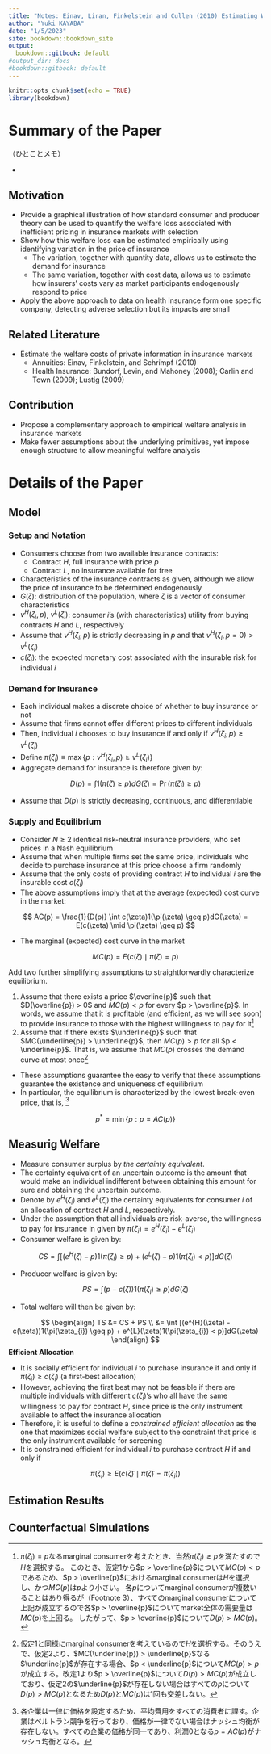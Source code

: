 ```yaml
---
title: "Notes: Einav, Liran, Finkelstein and Cullen (2010) Estimating Welfare in Insurance Markets Using Variation in Prices"
author: "Yuki KAYABA"
date: "1/5/2023"
site: bookdown::bookdown_site
output:
  bookdown::gitbook: default
#output_dir: docs
#bookdown::gitbook: default
---
```


```r
knitr::opts_chunk$set(echo = TRUE)
library(bookdown)
```

# Summary of the Paper

（ひとことメモ）

- 

## Motivation

- Provide a graphical illustration of how standard consumer and producer theory can be used to quantify the welfare loss associated with inefficient pricing in insurance markets with selection
- Show how this welfare loss can be estimated empirically using identifying variation in the price of insurance
  - The variation, together with quantity data, allows us to estimate the demand for insurance
  - The same variation, together with cost data, allows us to estimate how insurers' costs vary as market participants endogenously respond to price
- Apply the above approach to data on health insurance form one specific company, detecting adverse selection but its impacts are small


## Related Literature

- Estimate the welfare costs of private information in insurance markets
  - Annuities: Einav, Finkelstein, and Schrimpf (2010)
  - Health Insurance: Bundorf, Levin, and Mahoney (2008); Carlin and Town (2009); Lustig (2009)

## Contribution

- Propose a complementary approach to empirical welfare analysis in insurance markets
- Make fewer assumptions about the underlying primitives, yet impose enough structure to allow meaningful welfare analysis

# Details of the Paper

## Model

### Setup and Notation

- Consumers choose from two available insurance contracts: 
  - Contract $H$, full insurance with price $p$
  - Contract $L$, no insurance available for free
- Characteristics of the insurance contracts as given, although we allow the price of insurance to be determined endogenously
- $G(\zeta)$: distribution of the population, where $\zeta$ is a vector of consumer characteristics
- $v^{H}(\zeta_{i}, p)$, $v^{L}(\zeta_{i})$: consumer $i$'s (with characteristics) utility from buying contracts $H$ and $L$, respectively
- Assume that $v^{H}(\zeta_{i}, p)$ is strictly decreasing in $p$ and that $v^{H}(\zeta_{i}, p = 0) > v^{L}(\zeta_{i})$
- $c(\zeta_{i})$: the expected monetary cost associated with the insurable risk for individual $i$

### Demand for Insurance

- Each individual makes a discrete choice of whether to buy insurance or not
- Assume that firms cannot offer different prices to different individuals
- Then, individual $i$ chooses to buy insurance if and only if $v^{H}(\zeta_{i}, p) \geq v^{L}(\zeta_{i})$
- Define $\pi(\zeta_{i}) \equiv \max \{ p: v^{H}(\zeta_{i}, p) \geq v^{L}(\zeta_{i}) \}$
- Aggregate demand for insurance is therefore given by:

$$
D(p) = \int 1(\pi(\zeta) \geq p)dG(\zeta) = \Pr(\pi(\zeta_{i}) \geq p)
$$

- Assume that $D(p)$ is strictly decreasing, continuous, and differentiable

### Supply and Equilibrium

- Consider $N \geq 2$ identical risk-neutral insurance providers, who set prices in a Nash equilibrium
- Assume that when multiple firms set the same price, individuals who decide to purchase insurance at this price choose a firm randomly
- Assume that the only costs of providing contract $H$ to individual $i$ are the insurable cost $c(\zeta_{i})$
- The above assumptions imply that at the average (expected) cost curve in the market:

$$
AC(p) = \frac{1}{D(p)} \int c(\zeta)1(\pi(\zeta) \geq p)dG(\zeta) = E(c(\zeta) \mid \pi(\zeta) \geq p)
$$

- The marginal (expected) cost curve in the market

$$
MC(p) = E(c(\zeta) \mid \pi(\zeta) = p)
$$

Add two further simplifying assumptions to straightforwardly characterize equilibrium.

1. Assume that there exists a price $\overline{p}$ such that $D(\overline{p}) > 0$ and $MC(p) < p$ for every $p > \overline{p}$. In words, we assume that it is profitable (and efficient, as we will see soon) to provide insurance to those with the highest willingness to pay for it[^1]
2. Assume that if there exists $\underline{p}$ such that $MC(\underline{p}) > \underline{p}$, then $MC(p) > p$ for all $p < \underline{p}$. 
That is, we assume that $MC(p)$ crosses the demand curve at most once[^2]

[^1]:$\pi(\zeta_{i}) = p$なるmarginal consumerを考えたとき、当然$\pi(\zeta_{i}) \geq p$を満たすので$H$を選択する。
このとき、仮定1から$p > \overline{p}$について$MC(p) < p$であるため、$p > \overline{p}$におけるmarginal consumerは$H$を選択し、かつ$MC(p)$は$p$より小さい。
各$p$についてmarginal consumerが複数いることはあり得るが（Footnote 3）、すべてのmarginal consumerについて上記が成立するので各$p >  \overline{p}$についてmarket全体の需要量は$MC(p)$を上回る。
したがって、$p >  \overline{p}$について$D(p) > MC(p)$。

[^2]:仮定1と同様にmarginal consumerを考えているので$H$を選択する。そのうえで、仮定2より、$MC(\underline{p}) > \underline{p}$なる$\underline{p}$が存在する場合、$p < \underline{p}$について$MC(p) > p$が成立する。改定1より$p >  \overline{p}$について$D(p) > MC(p)$が成立しており、仮定2の$\underline{p}$が存在しない場合はすべての$p$について$D(p) > MC(p)$となるため$D(p)$と$MC(p)$は1回も交差しない。

- These assumptions guarantee the easy to verify that these assumptions guarantee the existence and uniqueness of equilibrium
- In particular, the equilibrium is characterized by the lowest break-even price, that is, [^3]

$$
p^{*} = \min \{ p: p = AC(p) \}
$$

[^3]:各企業は一律に価格を設定するため、平均費用をすべての消費者に課す。企業はベルトラン競争を行っており、価格が一律でない場合はナッシュ均衡が存在しない。すべての企業の価格が同一であり、利潤0となる$p = AC(p)$がナッシュ均衡となる。

## Measurig Welfare

- Measure consumer surplus by _the certainty equivalent_.
- The certainty equivalent of an uncertain outcome is the amount that would make an individual indifferent between obtaining this amount for sure and obtaining the uncertain outcome.
- Denote by $e^{H}(\zeta_{i})$ and $e^{L}(\zeta_{i})$ the certainty equivalents for consumer $i$ of an allocation of contract $H$ and $L$, respectively. 
- Under the assumption that all individuals are risk-averse, the willingness to pay for insurance in given by $\pi(\zeta_{i}) = e^{H}(\zeta_{i}) - e^{L}(\zeta_{i})$
- Consumer welfare is given by:

$$
CS = \int [(e^{H}(\zeta) - p)1(\pi(\zeta_{i}) \geq p) + (e^{L}(\zeta) - p)1(\pi(\zeta_{i}) < p)]dG(\zeta)
$$

- Producer welfare is given by:

$$
PS = \int (p - c(\zeta))1(\pi(\zeta_{i}) \geq p)dG(\zeta)
$$

- Total welfare will then be given by:

$$
\begin{align}
TS &= CS + PS \\
&= \int [(e^{H}(\zeta) - c(\zeta))1(\pi(\zeta_{i}) \geq p) + e^{L}(\zeta)1(\pi(\zeta_{i}) < p)]dG(\zeta)
\end{align}
$$
**Efficient Allocation**

- It is socially efficient for individual $i$ to purchase insurance if and only if $\pi(\zeta_{i}) \geq c(\zeta_{i})$ (a first-best allocation)
- However, achieving the first best may not be feasible if there are multiple individuals with different $c(\zeta_{i})$'s who all have the same willingness to pay for contract $H$, since price is the only instrument available to affect the insurance allocation
- Therefore, it is useful to define a _constrained efficient allocation_ as the one that maximizes social welfare subject to the constraint that price is the only instrument available for screening
- It is constrained efficient for individual $i$ to purchase contract $H$ if and only if

$$
\pi(\zeta_{i}) \geq E(c(\widetilde{\zeta}) \mid \pi(\widetilde{\zeta}) = \pi(\zeta_{i}))
$$

## Estimation Results


## Counterfactual Simulations

